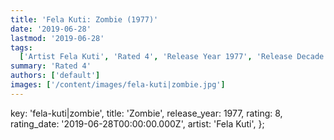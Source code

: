 ```yaml
---
title: 'Fela Kuti: Zombie (1977)'
date: '2019-06-28'
lastmod: '2019-06-28'
tags:
  ['Artist Fela Kuti', 'Rated 4', 'Release Year 1977', 'Release Decade 1970']
summary: 'Rated 4'
authors: ['default']
images: ['/content/images/fela-kuti|zombie.jpg']
---
```


  key: 'fela-kuti|zombie',
  title: 'Zombie',
  release_year: 1977,
  rating: 8,
  rating_date: '2019-06-28T00:00:00.000Z',
  artist: 'Fela Kuti',
};

<MusicRating data={data} />
